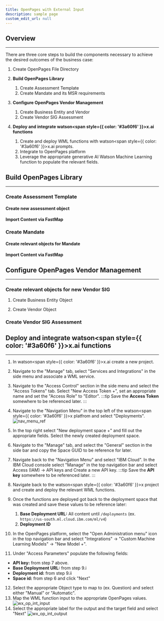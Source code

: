 ```yaml
---
title: OpenPages with External Input
description: sample page
custom_edit_url: null
---
```

<div style={{ borderBottom: '1px solid #000', marginTop: '20px', marginBottom: '20px' }}></div>

## Overview
------
There are three core steps to build the components necessary to achieve the desired outcomes of the business case: 

1. Create OpenPages File Directory

1. **Build OpenPages Library**
    1. Create Assessment Template
    2. Create Mandate and its MSR requirements

2. **Configure OpenPages Vendor Management**
    1. Create Business Entity and Vendor
    2. Create Vendor SIG Assessment

3. **Deploy and integrate watson<span style={{ color: '#3a60f6' }}>x</span>.ai functions**
    1. Create and deploy WML functions with watson<span style={{ color: '#3a60f6' }}>x</span>.ai prompts.
    2. Integrate to OpenPages platform
    3. Leverage the appropriate generative AI Watson Machine Learning function to populate the relevant fields.

## Build OpenPages Library
-----

### Create Assessment Template

#### Create new assessment object


#### Import Content via FastMap


### Create Mandate

#### Create relevant objects for Mandate



#### Import Content via FastMap



## Configure OpenPages Vendor Management
----
### Create relevant objects for new Vendor SIG
1. Create Business Entity Object

2. Create Vendor Object


### Create Vendor SIG Assessment

## Deploy and integrate watson<span style={{ color: '#3a60f6' }}>x</span>.ai functions
------

1. In watson<span style={{ color: '#3a60f6' }}>x</span>.ai create a new project. 
2. Navigate to the "Manage" tab, select "Services and Integrations" in the side menu and associate a WML service.
3. Navigate to the "Access Control" section in the side menu and select the "Access Tokens" tab. Select "New Access Token +", set an appropriate name and set the "Access Role" to "Editor". 
    :::tip
    Save the **Access Token** somewhere to be referenced later.
    :::
4. Navigate to the "Navigation Menu" in the top left of the watson<span style={{ color: '#3a60f6' }}>x</span> platfrom and select "Deployments".
    ![nav_menu_ref](../../static/img/nav_menu_wxai.png)
5. In the top right select "New deployment space +" and fill out the appropriate fields. Select the newly created deployment space.
6. Navigate to the "Manage" tab, and select the "General" section in the side bar and copy the Space GUID to be reference for later.
7. Navigate back to the "Navigation Menu" and select "IBM Cloud". In the IBM Cloud console select "Manage" in the top navigation bar and select Access (IAM) -> API keys and Create a new API key.
     :::tip
    Save the **API key** somewhere to be referenced later.
    :::
8. Navigate back to the watson<span style={{ color: '#3a60f6' }}>x</span> project and create and deploy the relevant WML functions.
9. Once the functions are deployed got back to the deployment space that was created and save these values to be reference later:
    1. **Base Deployment URL:** All content until `/deployments` (ex. `https://us-south.ml.cloud.ibm.com/ml/v4`)
    2. **Deployment ID** 

10. In the OpenPages platform, select the "Open Administration menu" icon in the top navigation bar and select "Integrations" -> "Custom Machine Learning Models" -> "New Model +".
11. Under "Access Parameters" populate the following fields:
* **API key:** from step 7 above.
* **Base Deployment URL:** from step 9.i
* **Deployment id:** from step 9.ii
* **Space id:** from step 6
and click "Next"

12. Select the appropriate Object type to map to (ex. Question) and select either "Manual" or "Automatic".
13. Map the WML function input to the appropriate OpenPages values.
    ![wx_op_int_input](../../static/img/wx_op_int.png)
14. Select the appropriate label for the output and the target field and select "Next"
     ![wx_op_int_output](../../static/img/wx_op_out.png)